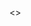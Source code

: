 <>

<Section>
  <Title title="About The Project" />
  <Paragraph>
    69% of emissions in Chicago come from buildings according to the 2022 Chicago Climate Action Plan.{" "}
    <SectionLink text="Electrify Chicago" link="https://electrifychicago.net/" /> is a <SectionLink text="Chi Hack Night" link="https://chihacknight.org/" />{" "}
    project led by <SectionLink text="Viktor Köves" link="https://viktorkoves.com/" /> that transforms data into easy to understand analysis and charts so
    Chicagoans can understand the impact of their buildings on the climate.
  </Paragraph>
</Section>

<Section>
  <Title title="Example Buildings" />
  <Paragraph>Take the following buildings for example:</Paragraph>
  <div className="flex flex-wrap justify-center items-center gap-4">
    <BuildingCard
      name="Marina Towers Condominium"
      note="has low emissions, is 100% electrified, and has consistently reported it’s energy use to the city."
      grade="A"
      electrified={true}
      gasUsage="0"
      emissions="4,309"
      path="https://electrifychicago.net/building/marina-towers-condominium-association/"
      image={{ url: "/images/electrify-chicago/marina-towers.jpg", alt: "The Marina Towers Buildings in Chicago" }}
      building={{
        PropertyName: "Marina Towers Condominium",
        PrimaryPropertyType: "Multifamily Housing",
        GHGIntensity: 5.6,
        TotalGHGEmissions: 4309,
        AvgPercentileLetterGrade: "A",
        NaturalGasUse: 0,
        DistrictSteamUse: 0,
      }}
    />
    <BuildingCard
      name="The Art Institute of Chicago"
      note="relies on 66% of it’s energy mix on natural gas and has the 17th highest emissions for buildings in Chicago."
      grade="D"
      electrified={false}
      gasUsage="66"
      emissions="19,068"
      path="https://electrifychicago.net/building/the-art-institute-of-chicago/"
      image={{ url: "/images/electrify-chicago/art-institute.jpg", alt: "The Art Institute of Chicago" }}
      building={{
        PropertyName: "The Art Institute of Chicago",
        PrimaryPropertyType: "Museum",
        GHGIntensity: 18.9,
        TotalGHGEmissions: 19068,
        AvgPercentileLetterGrade: "D",
        NaturalGasUse: 66,
        DistrictSteamUse: 0,
      }}
    />
  </div>
</Section>

<Callout type="info">69% of emissions in Chicago come from buildings according to the 2022 Chicago Climate Action Plan.</Callout>

<Section>
  <Title title="My Contributions" />
  <Paragraph>
    I am currently working on the City-Wide statistics page, which will give a year over year analysis of the greenhouse gas emissions and other statistics for
    all of the buildings we have data for.
  </Paragraph>
  <Paragraph>I used Pandas to take our existing data and organize it by year, pass that data to Vue and render out the information with D3.</Paragraph>
  <CityWideStats />
</Section>

{" "}

<Section>
  <Title title="Next Steps" />
  <Paragraph>
    The current version only does all buildings but the next step is to make it so that it can be broken down by building type (mixed residential, healthcare,
    College, Data Center, etc). Once setting up the Pandas data pipeline, I sent that over to my graphs I made in D3 and rendered them to the screen!
  </Paragraph>
</Section>

  <Section>
    <Title title="Technical Details" />
    <Paragraph>The frontend is built in VueJS, and uses the Gridsome Jamstack framework.</Paragraph>
  </Section>
</>
